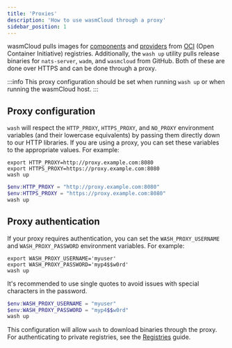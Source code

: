 ```yaml
---
title: 'Proxies'
description: 'How to use wasmCloud through a proxy'
sidebar_position: 1
---
```



wasmCloud pulls images for [components](/docs/concepts/components) and [providers](/docs/concepts/providers) from [OCI](https://opencontainers.org/) (Open Container Initiative) registries. Additionally, the `wash up` utility pulls release binaries for `nats-server`, `wadm`, and `wasmcloud` from GitHub. Both of these are done over HTTPS and can be done through a proxy.

:::info
This proxy configuration should be set when running `wash up` or when running the wasmCloud host.
:::

## Proxy configuration

`wash` will respect the `HTTP_PROXY`, `HTTPS_PROXY`, and `NO_PROXY` environment variables (and their lowercase equivalents) by passing them directly down to our HTTP libraries. If you are using a proxy, you can set these variables to the appropriate values. For example:

<Tabs groupId="os" queryString>
<TabItem value="unix" label="Unix" default>

```shell
export HTTP_PROXY=http://proxy.example.com:8080
export HTTPS_PROXY=https://proxy.example.com:8080
wash up
```

  </TabItem>
  <TabItem value="windows" label="Powershell" default>

```powershell
$env:HTTP_PROXY = "http://proxy.example.com:8080"
$env:HTTPS_PROXY = "https://proxy.example.com:8080"
wash up
```

  </TabItem>
</Tabs>

## Proxy authentication

If your proxy requires authentication, you can set the `WASH_PROXY_USERNAME` and `WASH_PROXY_PASSWORD` environment variables. For example:

<Tabs groupId="os" queryString>
<TabItem value="unix" label="Unix" default>

```shell
export WASH_PROXY_USERNAME='myuser'
export WASH_PROXY_PASSWORD='myp4$$w0rd'
wash up
```

It's recommended to use single quotes to avoid issues with special characters in the password.

  </TabItem>
  <TabItem value="windows" label="Powershell" default>

```powershell
$env:WASH_PROXY_USERNAME = "myuser"
$env:WASH_PROXY_PASSWORD = "myp4$$w0rd"
wash up
```

  </TabItem>
</Tabs>

This configuration will allow `wash` to download binaries through the proxy. For authenticating to private registries, see the [Registries](/docs/deployment/netconf/registries/) guide.
